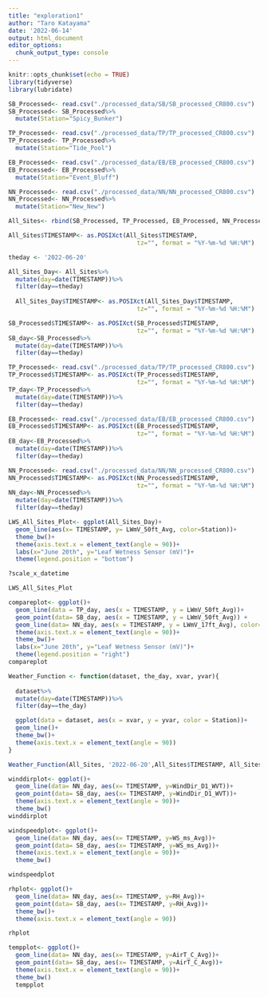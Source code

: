 ```yaml
---
title: "exploration1"
author: "Taro Katayama"
date: '2022-06-14'
output: html_document
editor_options: 
  chunk_output_type: console
---
```


```r
knitr::opts_chunk$set(echo = TRUE)
library(tidyverse)
library(lubridate)
```

```r
SB_Processed<- read.csv("./processed_data/SB/SB_processed_CR800.csv")
SB_Processed<- SB_Processed%>%
  mutate(Station="Spicy_Bunker")

TP_Processed<- read.csv("./processed_data/TP/TP_processed_CR800.csv")
TP_Processed<- TP_Processed%>%
  mutate(Station="Tide_Pool")

EB_Processed<- read.csv("./processed_data/EB/EB_processed_CR800.csv")
EB_Processed<- EB_Processed%>%
  mutate(Station="Event_Bluff")

NN_Processed<- read.csv("./processed_data/NN/NN_processed_CR800.csv")
NN_Processed<- NN_Processed%>%
  mutate(Station="New_New")

All_Sites<- rbind(SB_Processed, TP_Processed, EB_Processed, NN_Processed)

All_Sites$TIMESTAMP<- as.POSIXct(All_Sites$TIMESTAMP, 
                                    tz="", format = "%Y-%m-%d %H:%M")
```


```r
theday <- '2022-06-20'

All_Sites_Day<- All_Sites%>%
  mutate(day=date(TIMESTAMP))%>%
  filter(day==theday)
  
  All_Sites_Day$TIMESTAMP<- as.POSIXct(All_Sites_Day$TIMESTAMP, 
                                    tz="", format = "%Y-%m-%d %H:%M")
```


```r
SB_Processed$TIMESTAMP<- as.POSIXct(SB_Processed$TIMESTAMP, 
                                    tz="", format = "%Y-%m-%d %H:%M")
SB_day<-SB_Processed%>%
  mutate(day=date(TIMESTAMP))%>%
  filter(day==theday)

TP_Processed<- read.csv("./processed_data/TP/TP_processed_CR800.csv")
TP_Processed$TIMESTAMP<- as.POSIXct(TP_Processed$TIMESTAMP, 
                                    tz="", format = "%Y-%m-%d %H:%M")
TP_day<-TP_Processed%>%
  mutate(day=date(TIMESTAMP))%>%
  filter(day==theday)

EB_Processed<- read.csv("./processed_data/EB/EB_processed_CR800.csv")
EB_Processed$TIMESTAMP<- as.POSIXct(EB_Processed$TIMESTAMP, 
                                    tz="", format = "%Y-%m-%d %H:%M")
EB_day<-EB_Processed%>%
  mutate(day=date(TIMESTAMP))%>%
  filter(day==theday)

NN_Processed<- read.csv("./processed_data/NN/NN_processed_CR800.csv")
NN_Processed$TIMESTAMP<- as.POSIXct(NN_Processed$TIMESTAMP, 
                                    tz="", format = "%Y-%m-%d %H:%M")
NN_day<-NN_Processed%>%
  mutate(day=date(TIMESTAMP))%>%
  filter(day==theday)
```


```r
LWS_All_Sites_Plot<- ggplot(All_Sites_Day)+
  geom_line(aes(x= TIMESTAMP, y= LWmV_50ft_Avg, color=Station))+
  theme_bw()+
  theme(axis.text.x = element_text(angle = 90))+
  labs(x="June 20th", y="Leaf Wetness Sensor (mV)")+
  theme(legend.position = "bottom")

?scale_x_datetime

LWS_All_Sites_Plot
```


```r
compareplot<- ggplot()+
  geom_line(data = TP_day, aes(x = TIMESTAMP, y = LWmV_50ft_Avg))+
  geom_point(data= SB_day, aes(x = TIMESTAMP, y = LWmV_50ft_Avg)) +
  geom_line(data= NN_day, aes(x = TIMESTAMP, y = LWmV_17ft_Avg), color="red")+
  theme(axis.text.x = element_text(angle = 90))+
  theme_bw()+
  labs(x="June 20th", y="Leaf Wetness Sensor (mV)")+
  theme(legend.position = "right")
compareplot
```


```r

Weather_Function <- function(dataset, the_day, xvar, yvar){
  
  dataset%>%
  mutate(day=date(TIMESTAMP))%>%
  filter(day==the_day)

  ggplot(data = dataset, aes(x = xvar, y = yvar, color = Station))+
  geom_line()+
  theme_bw()+
  theme(axis.text.x = element_text(angle = 90))
}

Weather_Function(All_Sites, '2022-06-20',All_Sites$TIMESTAMP, All_Sites$WindDir_D1_WVT)

```


```r
winddirplot<- ggplot()+
  geom_line(data= NN_day, aes(x= TIMESTAMP, y=WindDir_D1_WVT))+
  geom_point(data= SB_day, aes(x= TIMESTAMP, y=WindDir_D1_WVT))+
  theme(axis.text.x = element_text(angle = 90))+
  theme_bw()
winddirplot

windspeedplot<- ggplot()+
  geom_line(data= NN_day, aes(x= TIMESTAMP, y=WS_ms_Avg))+
  geom_point(data= SB_day, aes(x= TIMESTAMP, y=WS_ms_Avg))+
  theme(axis.text.x = element_text(angle = 90))+
  theme_bw()

windspeedplot

rhplot<- ggplot()+
  geom_line(data= NN_day, aes(x= TIMESTAMP, y=RH_Avg))+
  geom_point(data= SB_day, aes(x= TIMESTAMP, y=RH_Avg))+
  theme_bw()+
  theme(axis.text.x = element_text(angle = 90))

rhplot

tempplot<- ggplot()+
  geom_line(data= NN_day, aes(x= TIMESTAMP, y=AirT_C_Avg))+
  geom_point(data= SB_day, aes(x= TIMESTAMP, y=AirT_C_Avg))+
  theme(axis.text.x = element_text(angle = 90))+
  theme_bw()
  tempplot
```